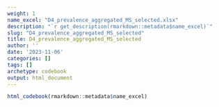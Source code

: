 ```yaml
---
weight: 1
name_excel: "D4_prevalence_aggregated_MS_selected.xlsx"
description: "`r get_description(rmarkdown::metadata$name_excel)`"
slug: "D4_prevalence_aggregated_MS_selected"
title: D4_prevalence_aggregated_MS_selected
author: ''
date: '2023-11-06'
categories: []
tags: []
archetype: codebook
output: html_document
---
```


```r
html_codebook(rmarkdown::metadata$name_excel)
```
